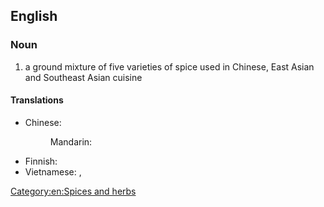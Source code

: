 {{wikipedia}}
==English==

===Noun===
{{en-noun|-}}

# a ground mixture of five varieties of spice used in Chinese, East Asian and Southeast Asian cuisine

====Translations====
{{trans-top|ground mixture}}
* Chinese:
*: Mandarin: {{t+|cmn|五香粉|tr=wǔxiāngfěn|sc=Hani}}
{{trans-mid}}
* Finnish: {{t|fi|viismauste}}
* Vietnamese: {{t|vi|bột ngũ vị hương}}, {{t|vi|ngũ vị hương}}
{{trans-bottom}}

[[Category:en:Spices and herbs]]
